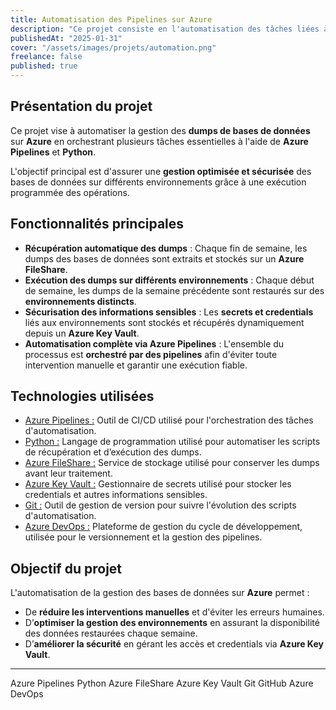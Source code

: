 ```yaml
---
title: Automatisation des Pipelines sur Azure
description: "Ce projet consiste en l'automatisation des tâches liées à la gestion des dumps de bases de données sur Azure. Il inclut la récupération des dumps en fin de semaine, leur stockage sécurisé sur un FileShare et leur exécution sur différents environnements en début de semaine, tout en sécurisant les informations sensibles via un Key Vault sur Azure. Le projet a été réalisé avec Azure Pipelines et Python."
publishedAt: "2025-01-31"
cover: "/assets/images/projets/automation.png"
freelance: false
published: true
---
```


## Présentation du projet

Ce projet vise à automatiser la gestion des **dumps de bases de données** sur **Azure** en orchestrant plusieurs tâches essentielles à l'aide de **Azure Pipelines** et **Python**.

L'objectif principal est d'assurer une **gestion optimisée et sécurisée** des bases de données sur différents environnements grâce à une exécution programmée des opérations.

## Fonctionnalités principales

- **Récupération automatique des dumps** : Chaque fin de semaine, les dumps des bases de données sont extraits et stockés sur un **Azure FileShare**.
- **Exécution des dumps sur différents environnements** : Chaque début de semaine, les dumps de la semaine précédente sont restaurés sur des **environnements distincts**.
- **Sécurisation des informations sensibles** : Les **secrets et credentials** liés aux environnements sont stockés et récupérés dynamiquement depuis un **Azure Key Vault**.
- **Automatisation complète via Azure Pipelines** : L'ensemble du processus est **orchestré par des pipelines** afin d'éviter toute intervention manuelle et garantir une exécution fiable.

## Technologies utilisées

- <a href="https://azure.microsoft.com/en-us/products/devops/pipelines/" className="no-underline hover:text-primary font-semibold">Azure Pipelines :</a> Outil de CI/CD utilisé pour l'orchestration des tâches d'automatisation.
- <a href="https://www.python.org/" className="no-underline hover:text-primary font-semibold">Python :</a> Langage de programmation utilisé pour automatiser les scripts de récupération et d’exécution des dumps.
- <a href="https://azure.microsoft.com/en-us/products/storage/files/" className="no-underline hover:text-primary font-semibold">Azure FileShare :</a> Service de stockage utilisé pour conserver les dumps avant leur traitement.
- <a href="https://azure.microsoft.com/en-us/products/key-vault/" className="no-underline hover:text-primary font-semibold">Azure Key Vault :</a> Gestionnaire de secrets utilisé pour stocker les credentials et autres informations sensibles.
- <a href="https://git-scm.com/doc" className="no-underline hover:text-primary font-semibold">Git :</a> Outil de gestion de version pour suivre l'évolution des scripts d'automatisation.
- <a href="https://azure.microsoft.com/en-us/products/devops/" className="no-underline hover:text-primary font-semibold">Azure DevOps :</a> Plateforme de gestion du cycle de développement, utilisée pour le versionnement et la gestion des pipelines.

## Objectif du projet

L'automatisation de la gestion des bases de données sur **Azure** permet :
- De **réduire les interventions manuelles** et d'éviter les erreurs humaines.
- D’**optimiser la gestion des environnements** en assurant la disponibilité des données restaurées chaque semaine.
- D’**améliorer la sécurité** en gérant les accès et credentials via **Azure Key Vault**.

---
<div className="flex gap-4 w-full flex-wrap no-underline">
    <Tag href="https://azure.microsoft.com/en-us/products/devops/pipelines/">Azure Pipelines</Tag>
    <Tag href="https://www.python.org/">Python</Tag>
    <Tag href="https://azure.microsoft.com/en-us/products/storage/files/">Azure FileShare</Tag>
    <Tag href="https://azure.microsoft.com/en-us/products/key-vault/">Azure Key Vault</Tag>
    <Tag href="https://git-scm.com/doc">Git</Tag>
    <Tag href="https://docs.github.com/">GitHub</Tag>
    <Tag href="https://azure.microsoft.com/en-us/products/devops/">Azure DevOps</Tag>

</div>

